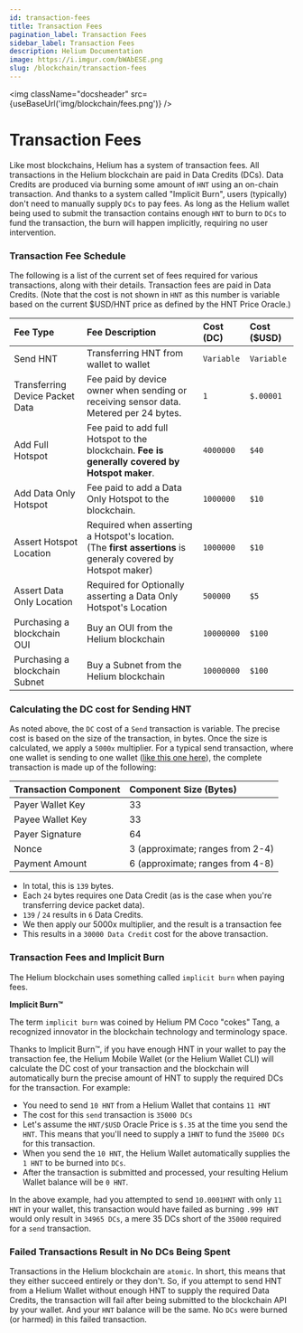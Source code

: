 ```yaml
---
id: transaction-fees
title: Transaction Fees
pagination_label: Transaction Fees
sidebar_label: Transaction Fees
description: Helium Documentation
image: https://i.imgur.com/bWAbESE.png
slug: /blockchain/transaction-fees
---
```



<img className="docsheader" src={useBaseUrl('img/blockchain/fees.png')} />

# Transaction Fees

Like most blockchains, Helium has a system of transaction fees. All transactions in the Helium
blockchain are paid in Data Credits (DCs). Data Credits are produced via burning some amount of
`HNT` using an on-chain transaction. And thanks to a system called "Implicit Burn", users
(typically) don't need to manually supply `DCs` to pay fees. As long as the Helium wallet being used
to submit the transaction contains enough `HNT` to burn to `DCs` to fund the transaction, the burn
will happen implicitly, requiring no user intervention.

### Transaction Fee Schedule

The following is a list of the current set of fees required for various transactions, along with
their details. Transaction fees are paid in Data Credits. (Note that the cost is not shown in `HNT`
as this number is variable based on the current $USD/HNT price as defined by the HNT Price Oracle.)

| Fee Type                        | Fee Description                                                                                                 | **Cost (DC)** | Cost ($USD) |
| :------------------------------ | :-------------------------------------------------------------------------------------------------------------- | :------------ | :---------- |
| Send HNT                        | Transferring HNT from wallet to wallet                                                                          | `Variable`    | `Variable`  |
| Transferring Device Packet Data | Fee paid by device owner when sending or receiving sensor data. Metered per 24 bytes.                           | `1`           | `$.00001`   |
| Add Full Hotspot                | Fee paid to add full Hotspot to the blockchain. **Fee is generally covered by Hotspot maker**.                  | `4000000`     | `$40`       |
| Add Data Only Hotspot           | Fee paid to add a Data Only Hotspot to the blockchain.                                                          | `1000000`     | `$10`       |
| Assert Hotspot Location         | Required when asserting a Hotspot's location. \(The **first assertions** is generaly covered by Hotspot maker\) | `1000000`     | `$10`       |
| Assert Data Only Location       | Required for Optionally asserting a Data Only Hotspot's Location                                                | `500000`      | `$5`        |
| Purchasing a blockchain OUI     | Buy an OUI from the Helium blockchain                                                                           | `10000000`    | `$100`      |
| Purchasing a blockchain Subnet  | Buy a Subnet from the Helium blockchain                                                                         | `10000000`    | `$100`      |

### Calculating the DC cost for Sending HNT

As noted above, the `DC` cost of a `Send` transaction is variable. The precise cost is based on the
size of the transaction, in bytes. Once the size is calculated, we apply a `5000x` multiplier. For a
typical send transaction, where one wallet is sending to one wallet
([like this one here](https://explorer.helium.com/txns/RP8xdjuYsvIAaEuyNvMmlBF7Kc8ShNoURtA1ccgMGpk)),
the complete transaction is made up of the following:

| Transaction Component | Component Size (Bytes)           |
| :-------------------- | :------------------------------- |
| Payer Wallet Key      | 33                               |
| Payee Wallet Key      | 33                               |
| Payer Signature       | 64                               |
| Nonce                 | 3 (approximate; ranges from 2-4) |
| Payment Amount        | 6 (approximate; ranges from 4-8) |

- In total, this is `139` bytes.
- Each `24` bytes requires one Data Credit (as is the case when you're transferring device packet
  data).
- `139` / `24` results in `6` Data Credits.
- We then apply our 5000x multiplier, and the result is a transaction fee
- This results in a `30000 Data Credit` cost for the above transaction.

### Transaction Fees and Implicit Burn

The Helium blockchain uses something called `implicit burn` when paying fees.

**Implicit Burn™**

The term `implicit burn` was coined by Helium PM Coco "cokes" Tang, a recognized innovator in the
blockchain technology and terminology space.

Thanks to Implicit Burn™, if you have enough HNT in your wallet to pay the transaction fee, the
Helium Mobile Wallet (or the Helium Wallet CLI) will calculate the DC cost of your transaction and
the blockchain will automatically burn the precise amount of HNT to supply the required DCs for the
transaction. For example:

- You need to send `10 HNT` from a Helium Wallet that contains `11 HNT`
- The cost for this `send` transaction is `35000 DCs`
- Let's assume the `HNT/$USD` Oracle Price is `$.35` at the time you send the `HNT`. This means that
  you'll need to supply a `1HNT` to fund the `35000 DCs` for this transaction.
- When you send the `10 HNT`, the Helium Wallet automatically supplies the `1 HNT` to be burned into
  `DCs`.
- After the transaction is submitted and processed, your resulting Helium Wallet balance will be
  `0 HNT`.

In the above example, had you attempted to send `10.0001HNT` with only `11 HNT` in your wallet, this
transaction would have failed as burning `.999 HNT` would only result in `34965 DCs`, a mere 35 DCs
short of the `35000` required for a `send` transaction.

### Failed Transactions Result in No DCs Being Spent

Transactions in the Helium blockchain are `atomic`. In short, this means that they either succeed
entirely or they don't. So, if you attempt to send HNT from a Helium Wallet without enough HNT to
supply the required Data Credits, the transaction will fail after being submitted to the blockchain
API by your wallet. And your `HNT` balance will be the same. No `DCs` were burned (or harmed) in
this failed transaction.
